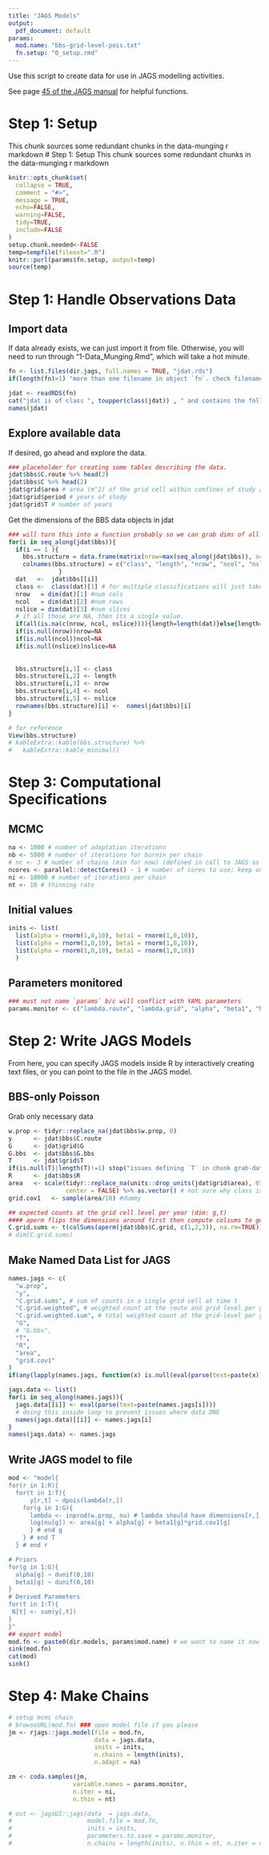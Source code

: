 ```yaml
---
title: "JAGS Models"
output:
  pdf_document: default
params:
  mod.name: "bbs-grid-level-pois.txt"
  fn.setup: "0_setup.rmd"
---
```

Use this script to create data for use in JAGS modelling activities. 

See page [45 of the JAGS manual](https://people.stat.sc.edu/hansont/stat740/jags_user_manual.pdf) for     helpful functions. 

# Step 1: Setup 
 This chunk sources some redundant chunks in the data-munging r markdown
# Step 1: Setup 
 This chunk sources some redundant chunks in the data-munging r markdown
```r
knitr::opts_chunk$set(
  collapse = TRUE,
  comment = "#>", 
  message = TRUE, 
  echo=FALSE, 
  warning=FALSE, 
  tidy=TRUE, 
  include=FALSE
)
setup.chunk.needed<-FALSE
temp=tempfile(fileext=".R")
knitr::purl(params$fn.setup, output=temp)
source(temp)
```

# Step 1: Handle Observations Data
## Import data
If data already exists, we can just import it from file. Otherwise, you will need to run through "1-Data_Munging.Rmd", which will take a hot minute.
```r
fn <- list.files(dir.jags, full.names = TRUE, "jdat.rds")
if(length(fn)>1) "more than one filename in object `fn`. check filenames in dir.jags"

jdat <- readRDS(fn)
cat("jdat is of class ", toupper(class(jdat)) , " and contains the following ", length(jdat), " lists:")
names(jdat)
```

## Explore available data
If desired, go ahead and explore the data. 
```r
### placeholder for creating some tables describing the data. 
jdat$bbs$C.route %>% head(2)
jdat$bbs$C %>% head(2)
jdat$grid$area # area (m^2) of the grid cell within confines of study area
jdat$grid$period # years of study
jdat$grid$T # number of years

```

Get the dimensions of the BBS data objects in jdat
```r
### will turn this into a function probably so we can grab dims of all our data.
for(i in seq_along(jdat$bbs)){
  if(i == 1 ){
    bbs.structure = data.frame(matrix(nrow=max(seq_along(jdat$bbs)), ncol=5)) 
    colnames(bbs.structure) = c("class", "length", "nrow", "ncol", "nslice") 
              }
  dat   <-  jdat$bbs[[i]]
  class <-  class(dat)[1] # for multiple classifications will just take the first
  nrow   = dim(dat)[1] #num cols
  ncol   = dim(dat)[2] #num rows
  nslice = dim(dat)[3] #num slices
  # if all those are NA, then its a single value.
  if(all(is.na(c(nrow, ncol, nslice)))){length=length(dat)}else{length=NA}
  if(is.null(nrow))nrow=NA    
  if(is.null(ncol))ncol=NA    
  if(is.null(nslice))nslice=NA    
  
  
  bbs.structure[i,1] <- class
  bbs.structure[i,2] <- length
  bbs.structure[i,3] <- nrow
  bbs.structure[i,4] <- ncol
  bbs.structure[i,5] <- nslice
  rownames(bbs.structure)[i] <-  names(jdat$bbs)[i] 
}

# for reference
View(bbs.structure)
# kableExtra::kable(bbs.structure) %>%
#   kableExtra::kable_minimal()
```


# Step 3: Computational Specifications
## MCMC
```r
na <- 1000 # number of adaptation iterations
nb <- 5000 # number of iterations for burnin per chain
# nc <- 3 # number of chains (min for now) (defined in call to JAGS as the length of inits list)
ncores <- parallel::detectCores() - 1 # number of cores to use; keep one free just in case, or not
ni <- 10000 # number of iterations per chain
nt <- 10 # thinning rate
```

## Initial values
```r
inits <- list(
  list(alpha = rnorm(1,0,10), beta1 = rnorm(1,0,10)),
  list(alpha = rnorm(1,0,10), beta1 = rnorm(1,0,10)),     
  list(alpha = rnorm(1,0,10), beta1 = rnorm(1,0,10))
  ) 
```

## Parameters monitored
```r
### must not name `params` b/c will conflict with YAML parameters
params.monitor <- c("lambda.route", "lambda.grid", "alpha", "beta1", "N")
```

# Step 2: Write JAGS Models
From here, you can specify JAGS models inside R by interactively creating text files, or you can point to the file in the JAGS model. 

## BBS-only Poisson
Grab only necessary data
```r
w.prop <- tidyr::replace_na(jdat$bbs$w.prop, 0)
y      <- jdat$bbs$C.route
G      <- jdat$grid$G
G.bbs  <- jdat$bbs$G.bbs
T      <- jdat$grid$T 
if(is.null(T)|length(T)!=1) stop("issues defining `T` in chunk grab-data. must fix.")
R      <- jdat$bbs$R
area   <- scale(tidyr::replace_na(units::drop_units(jdat$grid$area), 0), 
                center = FALSE) %>% as.vector() # not sure why class is array/matrix, need to fix in munging process.
grid.cov1   <- sample(area/10) #dummy

## expected counts at the grid cell level per year (dim: g,t)
#### aperm flips the dimensions around first then compute colsums to get total C at a g and t
C.grid.sums <- t(colSums(aperm(jdat$bbs$C.grid, c(1,2,3)), na.rm=TRUE))## probbaly shorter way of doing this with aperm and no transpose.
# dim(C.grid.sums)

```

## Make Named Data List for JAGS
```r
names.jags <- c(
  "w.prop", 
  "y", 
  "C.grid.sums", # sum of counts in a single grid cell at time t
  "C.grid.weighted", # weighted count at the route and grid level per year 
  "C.grid.weighted.sum", # total weighted count at the grid-level per year
  "G", 
  # "G.bbs", 
  "T", 
  "R", 
  "area", 
  "grid.cov1"
)
if(any(lapply(names.jags, function(x) is.null(eval(parse(text=paste(x)))))))"at least one element is NULL or empty in `names.jags`"

jags.data <- list()
for(i in seq_along(names.jags)){
  jags.data[[i]] <- eval(parse(text=paste(names.jags[i])))
  # doing this inside loop to prevent issues where data DNE
  names(jags.data)[[i]] <- names.jags[i] 
}
names(jags.data) <- names.jags
```

## Write JAGS model to file
```r
mod <- "model{
for(r in 1:R){
  for(t in 1:T){  
      y[r,t] ~ dpois(lambda[r,])
    for(g in 1:G){ 
      lambda <- inprod(w.prop, nu) # lambda should have dimensions[r,]
      log(nu[g]) <- area[g] + alpha[g] + beta1[g]*grid.cov1[g]
      } # end g
    } # end T
  } # end r 

# Priors
for(g in 1:G){
  alpha[g] ~ dunif(0,10)
  beta1[g] ~ dunif(0,10)
}
# Derived Parameters
for(t in 1:T){
 N[t] <- sum(y[,t])
}
}"
## export model
mod.fn <- paste0(dir.models, params$mod.name) # we want to name it now so we can call in jags functions
sink(mod.fn)
cat(mod)
sink()
```


# Step 4: Make Chains
```r
# setup mcmc chain
# browseURL(mod.fn) ### open model file if you please
jm <- rjags::jags.model(file = mod.fn,
                        data = jags.data, 
                        inits = inits,
                        n.chains = length(inits), 
                        n.adapt = na)

zm <- coda.samples(jm, 
                  variable.names = params.monitor,
                  n.iter = ni, 
                  n.thin = nt)

# out <- jagsUI::jags(data  = jags.data,
#                     model.file = mod.fn,
#                     inits = inits,
#                     parameters.to.save = params.monitor,
#                     n.chains = length(inits), n.thin = nt, n.iter = ni, n.burnin = nb)
```

